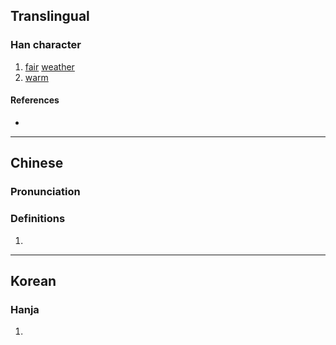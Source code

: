 {{character info}}
==Translingual==

===Han character===
{{Han char|rn=72|rad=日|as=16|sn=20|four=64031|canj=ATLF|ids=⿰日燕}}

# [[fair]] [[weather]]
# [[warm]]

====References====
* {{Han ref|kx=0501.300|dkj=14250|dj=0872.030|hdz=21541.100|uh=66E3|ud=26339|bh=F451|bd=62545}}

----

==Chinese==
{{zh-forms}}

===Pronunciation===
{{zh-pron
|m=yàn
|c=jin3
|mc=
|oc=
|ma=
|cat=n,a
}}

===Definitions===
{{zh-hanzi}}

# {{rfdef|zh}}

----

==Korean==

===Hanja===
{{ko-hanja|hangeul=연|eumhun=|rv=yeon|mr=yŏn|y=yen}}

# {{rfdef|ko|sort=日16}}